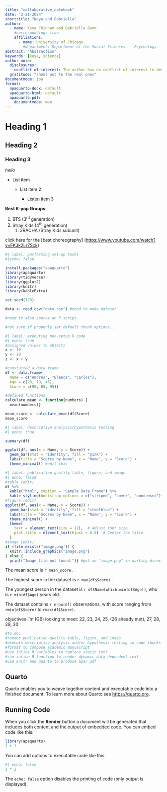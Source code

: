 ```yaml
---
title: "collaborative_notebook"
date: "2-21-2024"
shorttitle: "Keya and Gabriella"
author:
  - name: Keya Chinnam and Gabriella Bann
    #corresponding: true
    affiliations:
      - name: University of Chicago
        #department: Department of the Social Sciences -- Psychology
abstract: "Abstraction"
keywords: [keya, science]
author-note:
  disclosures:
    conflict of interest: The author has no conflict of interest to declare.
  gratitude: "shout out to the real ones"
documentmode: jou
format:
  apaquarto-docx: default
  apaquarto-html: default
  apaquarto-pdf:
    documentmode: man
---
```


# Heading 1

## Heading 2

### Heading 3

*hello*

-   List item

    -   List item 2

        -   Listen item 3

**Best K-pop Groups:**

1.  BTS (3^rd^ generation)
2.  Stray Kids (4^th^ generation)
    1.  3RACHA (Stray Kids subunit)

click here for the \[best choreography\] (<https://www.youtube.com/watch?v=FKJk2Lr7Sck>)

<!-- hello what's up-->

```r
#| label: performing set-up tasks
#|echo: false

install.packages("apaquarto")
library(apaquarto)
library(tidyverse)
library(ggplot2)
library(knitr)
library(kableExtra)

set.seed(123)

data <- read_csv("data.csv") #need to make dataset

#need to also source an R script

#not sure if properly set default chunk options...
```

```r
#| label: executing non-setup R code
#| echo: true
#assigned values to objects
x <- 10
y <- 20
z <- x + y

#constucted a data frame
df <- data.frame(
  Name = c("Andres", "Blanca", "Carlos"),
  Age = c(23, 19, 45),
  Score = c(90, 85, 99))

#defined functions
calculate_mean <- function(numbers) {
  mean(numbers)}

mean_score <- calculate_mean(df$Score)
mean_score
```

```r
#| label: descriptive analysis/hypothesis testing
#| echo: true

summary(df)

ggplot(df, aes(x = Name, y = Score)) +
  geom_bar(stat = "identity", fill = "pink") +
  labs(title = "Scores by Name", x = "Name", y = "Score") +
  theme_minimal() #edit this
```

```r
#| label: publication quality table, figure, and image
#| echo: false
#table (edit)
df %>%
  kable("html", caption = "Sample Data Frame") %>%
  kable_styling(bootstrap_options = c("striped", "hover", "condensed"), full_width = FALSE)
#figure (edit)
ggplot(df, aes(x = Name, y = Score)) +
  geom_bar(stat = "identity", fill = "steelblue") +
  labs(title = "Scores by Name", x = "Name", y = "Score") +
  theme_minimal() +
  theme(
    text = element_text(size = 12),  # Adjust font size
    plot.title = element_text(hjust = 0.5)  # Center the title
  )
#image (edit)
if (file.exists("image.png")) {
  knitr::include_graphics("image.png")
} else {
  print("Image file not found.")} #put an "image.png" in working directory
```

The mean score is `r mean_score` .

The highest score in the dataset is `r max(df$Score)` .

The youngest person in the dataset is `r df$Name[which.min(df$Age)]`, who is `r min(df$Age)` years old.

The dataset contains `r nrow(df)` observations, with score ranging from `rmin(df$Score)` to `rmax(df$Score)`.

objectives I'm (GB) looking to meet: 22, 23, 24, 25, (26 already met), 27, 28, 29, 30

```r
#to do: 
#render publication-quality table, figure, and image
#execute descriptive analysis and/or hypothesis testing in code chunks
#format to compose academic manuscript
#use inline R variables to replace static text
#run inline R function to render dynamic data-dependent text
#use knitr and quarto to produce apa7 pdf

```

## Quarto

Quarto enables you to weave together content and executable code into a finished document. To learn more about Quarto see <https://quarto.org>.

## Running Code

When you click the **Render** button a document will be generated that includes both content and the output of embedded code. You can embed code like this:

```r
library(apaquarto)
1 + 1
```

You can add options to executable code like this

```r
#| echo: false
2 * 2
```

The `echo: false` option disables the printing of code (only output is displayed).
